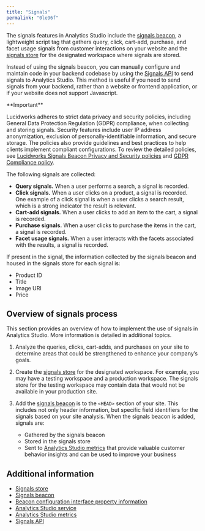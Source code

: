 ```yaml
---
title: "Signals"
permalink: "0le96f"
---
```


The signals features in Analytics Studio include the [signals beacon](/lw-platform/analytics/k649vy/signals-beacon), a lightweight script tag that gathers query, click, cart-add, purchase, and facet usage signals from customer interactions on your website and the [signals store](/lw-platform/analytics/88pjp2/signals-store) for the designated workspace where signals are stored.

Instead of using the signals beacon, you can manually configure and maintain code in your backend codebase by using the [Signals API](/lw-platform/analytics/uist05/signals-api) to send signals to Analytics Studio. This method is useful if you need to send signals from your backend, rather than a website or frontend application, or if your website does not support Javascript.

<Tip>
**Important**

Lucidworks adheres to strict data privacy and security policies, including General Data Protection Regulation (GDPR) compliance, when collecting and storing signals. Security features include user IP address anonymization, exclusion of personally-identifiable information, and secure storage. The policies also provide guidelines and best practices to help clients implement compliant configurations. To review the detailed policies, see [Lucidworks Signals Beacon Privacy and Security policies](/policies/76qvrv/lucidworks-signals-beacon-privacy-and-security-policies) and [GDPR Compliance policy](/policies/2cddpz/gdpr-compliance-policy).
</Tip>



The following signals are collected:

* **Query signals.** When a user performs a search, a signal is recorded.
* **Click signals.** When a user clicks on a product, a signal is recorded. One example of a click signal is when a user clicks a search result, which is a strong indicator the result is relevant.
* **Cart-add signals.** When a user clicks to add an item to the cart, a signal is recorded.
* **Purchase signals.** When a user clicks to purchase the items in the cart, a signal is recorded.
* **Facet usage signals.** When a user interacts with the facets associated with the results, a signal is recorded.

If present in the signal, the information collected by the signals beacon and housed in the signals store for each signal is:

* Product ID
* Title
* Image URI
* Price

## Overview of signals process

This section provides an overview of how to implement the use of signals in Analytics Studio. More information is detailed in additional topics.

1. Analyze the queries, clicks, cart-adds, and purchases on your site to determine areas that could be strengthened to enhance your company’s goals.
2. Create the [signals store](/lw-platform/analytics/88pjp2/signals-store) for the designated workspace. For example, you may have a testing workspace and a production workspace. The signals store for the testing workspace may contain data that would not be available in your production site.
3. Add the [signals beacon](/lw-platform/analytics/k649vy/signals-beacon) is to the `<HEAD>` section of your site. This includes not only header information, but specific field identifiers for the signals based on your site analysis.
   When the signals beacon is added, signals are:

   * Gathered by the signals beacon
   * Stored in the signals store
   * Sent to [Analytics Studio metrics](/lw-platform/analytics/xcd2n5/metrics) that provide valuable customer behavior insights and can be used to improve your business

## Additional information

* [Signals store](/lw-platform/analytics/88pjp2/signals-store)
* [Signals beacon](/lw-platform/analytics/k649vy/signals-beacon)
* [Beacon configuration interface property information](/lw-platform/analytics/k6vyeq/beacon-configuration-interface)
* [Analytics Studio service](/lw-platform/analytics/10aut8/analytics-studio)
* [Analytics Studio metrics](/lw-platform/analytics/xcd2n5/metrics)
* [Signals API](/lw-platform/analytics/uist05/signals-api)